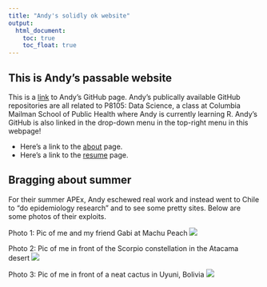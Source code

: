 ```yaml
---
title: "Andy's solidly ok website"
output: 
  html_document:
    toc: true
    toc_float: true
---
```


## This is Andy's passable website

This is a [link](https://github.com/a-jt84) to Andy's GitHub page. Andy's publically available GitHub repositories are all related to P8105: Data Science, a class at Columbia Mailman School of Public Health where Andy is currently learning R. Andy's GitHub is also linked in the drop-down menu in the top-right menu in this webpage!

* Here's a link to the [about](about.html) page.
* Here's a link to the [resume](resume.html) page.

## Bragging about summer 

For their summer APEx, Andy eschewed real work and instead went to Chile to "do epidemiology research" and to see some pretty sites. Below are some photos of their exploits. 

Photo 1: Pic of me and my friend Gabi at Machu Peach
![](images/MachuPeach.jpg)

Photo 2: Pic of me in front of the Scorpio constellation in the Atacama desert 
![](images/Atacama.jpg)

Photo 3: Pic of me in front of a neat cactus in Uyuni, Bolivia
![](images/cactcus.jpg)